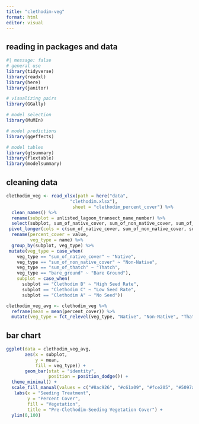 ```yaml
---
title: "clethodim-veg"
format: html
editor: visual
---
```


## reading in packages and data

```r
#| message: false
# general use
library(tidyverse)
library(readxl)
library(here)
library(janitor)

# visualizing pairs
library(GGally)

# model selection
library(MuMIn)

# model predictions
library(ggeffects)

# model tables
library(gtsummary)
library(flextable)
library(modelsummary)
```

## cleaning data

```r
clethodim_veg <- read_xlsx(path = here("data", 
                        "clethodim.xlsx"),
                         sheet = "clethodim_percent_cover") %>% 
  clean_names() %>% 
  rename(subplot = unlisted_lagoon_transect_name_number) %>% 
  select(subplot, sum_of_native_cover, sum_of_non_native_cover, sum_of_thatch, bare_ground) %>% 
 pivot_longer(cols = c(sum_of_native_cover, sum_of_non_native_cover, sum_of_thatch, bare_ground)) %>% 
  rename(percent_cover = value,
         veg_type = name) %>% 
  group_by(subplot, veg_type) %>% 
 mutate(veg_type = case_when(
    veg_type == "sum_of_native_cover" ~ "Native",
    veg_type == "sum_of_non_native_cover" ~ "Non-Native",
    veg_type == "sum_of_thatch" ~ "Thatch",
    veg_type == "bare_ground" ~ "Bare Ground"),
    subplot = case_when(
      subplot == "Clethodim B" ~ "High Seed Rate",
      subplot == "Clethodim C" ~ "Low Seed Rate",
      subplot == "Clethodim A" ~ "No Seed"))

clethodim_veg_avg <- clethodim_veg %>% 
  reframe(mean = mean(percent_cover)) %>% 
  mutate(veg_type = fct_relevel(veg_type, "Native", "Non-Native", "Thatch", "Bare Ground"))
```

## bar chart

```r
ggplot(data = clethodim_veg_avg,
       aes(x = subplot,
           y = mean,
           fill = veg_type)) +
       geom_bar(stat = "identity",
                position = position_dodge()) +
  theme_minimal() + 
  scale_fill_manual(values = c("#8ac926", "#c61a09", "#fce205", "#5097a4")) +
   labs(x = "Seeding Treatment",
        y = "Percent Cover",
        fill = "Vegetation",
        title = "Pre-Clethodim-Seeding Vegetation Cover") +
  ylim(0,100)
```
